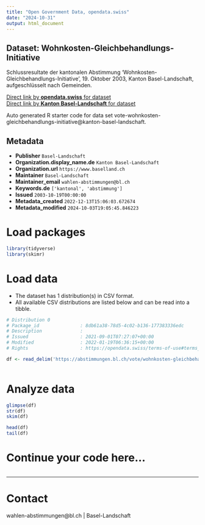 ```yaml
---
title: "Open Government Data, opendata.swiss"
date: "2024-10-31"
output: html_document
---
```


## Dataset: Wohnkosten-Gleichbehandlungs-Initiative

Schlussresultate der kantonalen Abstimmung 'Wohnkosten-Gleichbehandlungs-Initiative', 19. Oktober 2003, Kanton Basel-Landschaft, aufgeschlüsselt nach Gemeinden.

[Direct link by **opendata.swiss** for dataset](https://opendata.swiss/de/dataset/wohnkosten-gleichbehandlungs-initiative)<br>
[Direct link by **Kanton Basel-Landschaft** for dataset](https://abstimmungen.bl.ch/vote/wohnkosten-gleichbehandlungs-initiative/data)

Auto generated R starter code for data set vote-wohnkosten-gleichbehandlungs-initiative@kanton-basel-landschaft.

## Metadata

- **Publisher** `Basel-Landschaft`
- **Organization.display_name.de** `Kanton Basel-Landschaft`
- **Organization.url** `https://www.baselland.ch`
- **Maintainer** `Basel-Landschaft`
- **Maintainer_email** `wahlen-abstimmungen@bl.ch`
- **Keywords.de** `['kantonal', 'abstimmung']`
- **Issued** `2003-10-19T00:00:00`
- **Metadata_created** `2022-12-13T15:06:03.672674`
- **Metadata_modified** `2024-10-03T19:05:45.846223`


# Load packages

```r

library(tidyverse)
library(skimr)

```

# Load data

-   The dataset has 1 distribution(s) in CSV format.
-   All available CSV distributions are listed below and can be read into a tibble.

```r

# Distribution 0
# Package_id               : 8db61a38-78d5-4c02-b136-177383336edc
# Description              : 
# Issued                   : 2021-09-01T07:27:07+00:00
# Modified                 : 2022-01-19T06:36:15+00:00
# Rights                   : https://opendata.swiss/terms-of-use#terms_by

df <- read_delim('https://abstimmungen.bl.ch/vote/wohnkosten-gleichbehandlungs-initiative/data-csv')



```

# Analyze data

```r

glimpse(df)
str(df)
skim(df)

head(df)
tail(df)

```

# Continue your code here...

```r

```

------------------------------------------------------------------------

# Contact

wahlen-abstimmungen@bl.ch | Basel-Landschaft
